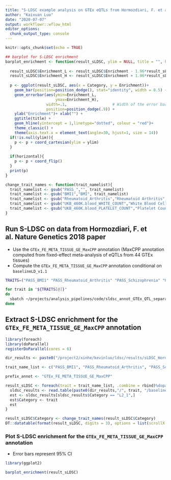 ```yaml
---
title: "S-LDSC example analysis on GTEx eQTLs from Hormozdiari, F. et al. Nature Genetics 2018 paper"
author: "Kaixuan Luo"
date: "2020-07-07"
output: workflowr::wflow_html
editor_options:
  chunk_output_type: console
---
```


```r
knitr::opts_chunk$set(echo = TRUE)
```

```r
## barplot for S-LDSC enrichment 
barplot_enrichment <- function(result_sLDSC, ylim = NULL, title = "", horizontal = FALSE){
  
  result_sLDSC$Enrichment_L <- result_sLDSC$Enrichment - 1.96*result_sLDSC$Enrichment_std_error
  result_sLDSC$Enrichment_H <- result_sLDSC$Enrichment + 1.96*result_sLDSC$Enrichment_std_error
  
  p <- ggplot(result_sLDSC, aes(x = Category, y = Enrichment))+
    geom_bar(position=position_dodge(), stat="identity", width = 0.5) +
    geom_errorbar(aes(ymin=Enrichment_L,
                      ymax=Enrichment_H),
                  width=.1,                    # Width of the error bars
                  position=position_dodge(.9)) + 
    ylab("Enrichment")+ xlab("") +
    ggtitle(title) +
    geom_hline(yintercept = 1,linetype="dotted", colour = "red")+
    theme_classic() +
    theme(axis.text.x = element_text(angle=30, hjust=1, size = 14))
  if(!is.null(ylim)){
    p <- p + coord_cartesian(ylim = ylim)
  }
  
  if(horizontal){
    p <- p + coord_flip()
  }
  print(p)
}

change_trait_names <- function(trait_namelist){
  trait_namelist <- gsub("PASS_","", trait_namelist)
  trait_namelist <- gsub("BMI1","BMI", trait_namelist)
  trait_namelist <- gsub("Rheumatoid_Arthritis","Rheumatoid Arthritis", trait_namelist)
  trait_namelist <- gsub("UKB_460K.blood_WHITE_COUNT","White Blood Cell Count", trait_namelist)
  trait_namelist <- gsub("UKB_460K.blood_PLATELET_COUNT","Platelet Count", trait_namelist)
}

```

## Run S-LDSC on data from Hormozdiari, F. et al. Nature Genetics 2018 paper
* Use the `GTEx_FE_META_TISSUE_GE_MaxCPP` annotation (MaxCPP annotation computed from fixed-effect meta-analysis of eQTLs from 44 GTEx tissues)
* Compute the `GTEx_FE_META_TISSUE_GE_MaxCPP` annotation conditional on `baselineLD_v1.1`
```bash

TRAITS=("PASS_BMI1" "PASS_Rheumatoid_Arthritis" "PASS_Schizophrenia" "UKB_460K.blood_WHITE_COUNT" "UKB_460K.blood_PLATELET_COUNT")

for trait in "${TRAITS[@]}"
do
  sbatch ~/projects/analysis_pipelines/code/sldsc_annot_GTEx_QTL_separate_example.sbatch ${trait} GTEx_FE_META_TISSUE_GE_MaxCPP
done

```

## Extract S-LDSC enrichment for the `GTEx_FE_META_TISSUE_GE_MaxCPP` annotation
```r
library(foreach)
library(doParallel)
registerDoParallel(cores = 6)

dir_results <- paste0("/project2/xinhe/kevinluo/ldsc/results/sLDSC_Hormozdiari_NG2018/LDSC_QTL/results/")

trait_name_list <- c("PASS_BMI1", "PASS_Rheumatoid_Arthritis", "PASS_Schizophrenia", "UKB_460K.blood_WHITE_COUNT", "UKB_460K.blood_PLATELET_COUNT")

prefix_annot <- "GTEx_FE_META_TISSUE_GE_MaxCPP"

result_sLDSC <- foreach(trait = trait_name_list, .combine = rbind)%dopar%{
  sldsc_results <- read.table(paste0(dir_results,"/", trait, "/baselineLDv1.1/", trait, "_", prefix_annot, "_baselineLDv1.1.results"), header = T, stringsAsFactors = F)
  est <- sldsc_results[sldsc_results$Category == "L2_1",]
  est$Category <- trait
  est
}

result_sLDSC$Category <- change_trait_names(result_sLDSC$Category)
DT::datatable(format(result_sLDSC, digits = 3), options = list(scrollX = TRUE, keys = TRUE, pageLength = 20),rownames = F)

```

### Plot S-LDSC enrichment for the `GTEx_FE_META_TISSUE_GE_MaxCPP` annotation
* Error bars represent 95% CI
```r
library(ggplot2)

barplot_enrichment(result_sLDSC)

```
